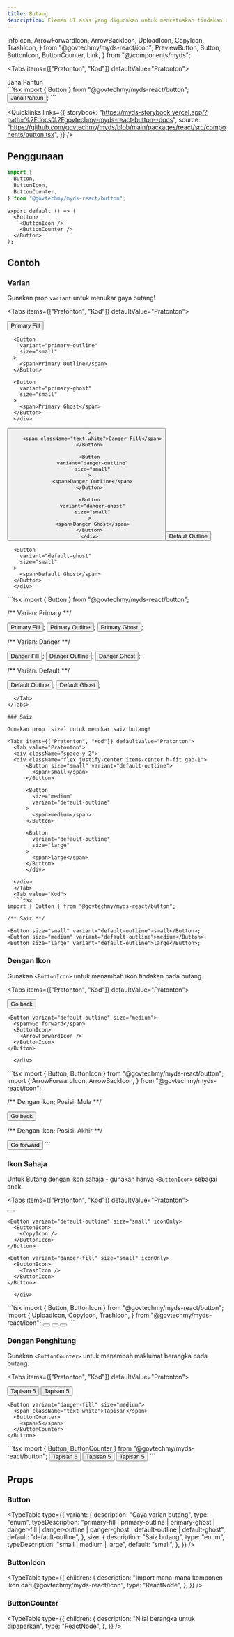```yaml
---
title: Butang
description: Elemen UI asas yang digunakan untuk mencetuskan tindakan atau acara. Ia memastikan konsistensi, kebolehcapaian, dan panggilan tindakan yang jelas.
---
```


  InfoIcon,
  ArrowForwardIcon,
  ArrowBackIcon,
  UploadIcon,
  CopyIcon,
  TrashIcon,
} from "@govtechmy/myds-react/icon";
  PreviewButton,
  Button,
  ButtonIcon,
  ButtonCounter,
  Link,
} from "@/components/myds";

<Tabs items={["Pratonton", "Kod"]} defaultValue="Pratonton">
  <Tab value="Pratonton">
  <div className="flex justify-center">
      <PreviewButton
        variant="primary-fill"
        size="small"
        pantun="Berjalan-jalan ke kota tua, Membeli kuih di pasar pagi. Membuka jalan menuju dunia, 'Button' ditekan dengan jari. -- Copilot"
      >
        <span className="text-white">Jana Pantun</span>
      </PreviewButton>
      </div>
  </Tab>
  <Tab value="Kod">
  ```tsx 
import { Button } from "@govtechmy/myds-react/button";

<Button variant="primary-fill" size="small" onClick={...}>
  Jana Pantun
</Button>;
```
  </Tab>
</Tabs>

<Quicklinks
  links={{
    storybook:
      "https://myds-storybook.vercel.app/?path=%2Fdocs%2Fgovtechmy-myds-react-button--docs",
    source:
      "https://github.com/govtechmy/myds/blob/main/packages/react/src/components/button.tsx",
  }}
/>

## Penggunaan

```ts copy title="Import"
import {
  Button,
  ButtonIcon,
  ButtonCounter,
} from "@govtechmy/myds-react/button";
```

```tsx copy title="Anatomi" title="Anatomi"
export default () => (
  <Button>
    <ButtonIcon />
    <ButtonCounter />
  </Button>
);
```

## Contoh

### Varian

Gunakan prop `variant` untuk menukar gaya butang!

<Tabs items={["Pratonton", "Kod"]} defaultValue="Pratonton">
  <Tab value="Pratonton">
  <div className="space-y-2">
  <div className="flex justify-center items-center h-fit gap-1">
      <Button
        variant="primary-fill"
        size="small"
      >
        <span className="text-white">Primary Fill</span>
      </Button>

      <Button
        variant="primary-outline"
        size="small"
      >
        <span>Primary Outline</span>
      </Button>

      <Button
        variant="primary-ghost"
        size="small"
      >
        <span>Primary Ghost</span>
      </Button>
      </div>

  <div className="flex justify-center items-center h-fit gap-1">
      <Button
        variant="danger-fill"
        size="small"
    
      >
        <span className="text-white">Danger Fill</span>
      </Button>

      <Button
        variant="danger-outline"
        size="small"
      >
        <span>Danger Outline</span>
      </Button>

      <Button
        variant="danger-ghost"
        size="small"
      >
        <span>Danger Ghost</span>
      </Button>
      </div>

  <div className="flex justify-center items-center h-fit gap-1">
      <Button
        variant="default-outline"
        size="small"
      >
        <span>Default Outline</span>
      </Button>

      <Button
        variant="default-ghost"
        size="small"
      >
        <span>Default Ghost</span>
      </Button>
      </div>

  </div>
  </Tab>
  <Tab value="Kod">
  ```tsx 
import { Button } from "@govtechmy/myds-react/button";

/** Varian: Primary **/

<Button variant="primary-fill">Primary Fill</Button>;
<Button variant="primary-outline">Primary Outline</Button>;
<Button variant="primary-ghost">Primary Ghost</Button>;

/** Varian: Danger **/

<Button variant="danger-fill">Danger Fill</Button>;
<Button variant="danger-outline">Danger Outline</Button>;
<Button variant="danger-ghost">Danger Ghost</Button>;

/** Varian: Default **/

<Button variant="default-outline">Default Outline</Button>;
<Button variant="default-ghost">Default Ghost</Button>;
```
  </Tab>
</Tabs>

### Saiz

Gunakan prop `size` untuk menukar saiz butang!

<Tabs items={["Pratonton", "Kod"]} defaultValue="Pratonton">
  <Tab value="Pratonton">
  <div className="space-y-2">
  <div className="flex justify-center items-center h-fit gap-1">
      <Button size="small" variant="default-outline">
        <span>small</span>
      </Button>

      <Button
        size="medium"
        variant="default-outline"
      >
        <span>medium</span>
      </Button>

      <Button
        variant="default-outline"
        size="large"
      >
        <span>large</span>
      </Button>
      </div>

  </div>
  </Tab>
  <Tab value="Kod">
  ```tsx 
import { Button } from "@govtechmy/myds-react/button";

/** Saiz **/

<Button size="small" variant="default-outline">small</Button>;
<Button size="medium" variant="default-outline">medium</Button>;
<Button size="large" variant="default-outline">large</Button>;
```
  </Tab>
</Tabs>

### Dengan Ikon

Gunakan `<ButtonIcon>` untuk menambah ikon tindakan pada butang.

<Tabs items={["Pratonton", "Kod"]} defaultValue="Pratonton">
  <Tab value="Pratonton">
  <div className="space-y-2">
  <div className="flex justify-center items-center h-fit gap-1">
     <Button variant="default-outline" size="medium">
      <ButtonIcon>
        <ArrowBackIcon />
      </ButtonIcon>
      <span>Go back</span>
    </Button>
     
    <Button variant="default-outline" size="medium">
      <span>Go forward</span>
      <ButtonIcon>
        <ArrowForwardIcon />
      </ButtonIcon>
    </Button>

      </div>

  </div>
  </Tab>
  <Tab value="Kod">
```tsx 
import { Button, ButtonIcon } from "@govtechmy/myds-react/button";
import {
  ArrowForwardIcon,
  ArrowBackIcon,
} from "@govtechmy/myds-react/icon";

/** Dengan Ikon; Posisi: Mula **/

<Button variant="default-outline" size="medium">
  <ButtonIcon>
    <ArrowBackIcon />
  </ButtonIcon>
  <span>Go back</span>
</Button>

/** Dengan Ikon; Posisi: Akhir **/

<Button variant="default-outline" size="medium">
  <span>Go forward</span>
  <ButtonIcon>
    <ArrowForwardIcon />
  </ButtonIcon>
</Button>
```
  </Tab>
</Tabs>

### Ikon Sahaja

Untuk Butang dengan ikon sahaja - gunakan hanya `<ButtonIcon>` sebagai anak.

<Tabs items={["Pratonton", "Kod"]} defaultValue="Pratonton">
  <Tab value="Pratonton">
  <div className="flex justify-center items-center h-fit gap-1">
    <Button variant="primary-fill" size="small" iconOnly>
      <ButtonIcon>
        <UploadIcon />
      </ButtonIcon>
    </Button>

    <Button variant="default-outline" size="small" iconOnly>
      <ButtonIcon>
        <CopyIcon />
      </ButtonIcon>
    </Button>

    <Button variant="danger-fill" size="small" iconOnly>
      <ButtonIcon>
        <TrashIcon />
      </ButtonIcon>
    </Button>

      </div>

  </Tab>
  <Tab value="Kod">
```tsx 
import { Button, ButtonIcon } from "@govtechmy/myds-react/button";
import {
  UploadIcon,
  CopyIcon,
  TrashIcon,
} from "@govtechmy/myds-react/icon";

<Button variant="primary-fill" size="small">
  <ButtonIcon>
    <UploadIcon />
  </ButtonIcon>
</Button>

<Button variant="default-outline" size="small">
  <ButtonIcon>
    <CopyIcon />
  </ButtonIcon>
</Button>

<Button variant="danger-fill" size="small">
  <ButtonIcon>
    <TrashIcon />
  </ButtonIcon>
</Button>
```
  </Tab>
</Tabs>

### Dengan Penghitung

Gunakan `<ButtonCounter>` untuk menambah maklumat berangka pada butang.

<Tabs items={["Pratonton", "Kod"]} defaultValue="Pratonton">
  <Tab value="Pratonton">
  <div className="space-y-2">
  <div className="flex justify-center items-center h-fit gap-1">
     <Button variant="primary-fill" size="medium">
      <span className="text-white">Tapisan</span>
      <ButtonCounter>
        5
      </ButtonCounter>
    </Button>
    <Button variant="default-outline" size="medium">
      <span>Tapisan</span>
      <ButtonCounter>
        <span className="text-white">5</span>
      </ButtonCounter>
    </Button>

    <Button variant="danger-fill" size="medium">
      <span className="text-white">Tapisan</span>
      <ButtonCounter>
        <span>5</span>
      </ButtonCounter>
    </Button>

  </div>

  </div>
  </Tab>
  <Tab value="Kod">
```tsx
import { Button, ButtonCounter } from "@govtechmy/myds-react/button";

<Button variant="primary-fill" size="medium">
  Tapisan
  <ButtonCounter>5</ButtonCounter>
</Button>

<Button variant="default-outline" size="medium">
  Tapisan
  <ButtonCounter>5</ButtonCounter>
</Button>

<Button variant="danger-fill" size="medium">
  Tapisan
  <ButtonCounter>5</ButtonCounter>
</Button>
```

  </Tab>
</Tabs>

## Props

### Button

<TypeTable
  type={{
    variant: {
      description: "Gaya varian butang",
      type: "enum",
      typeDescription:
        "primary-fill | primary-outline | primary-ghost | danger-fill | danger-outline | danger-ghost | default-outline | default-ghost",
      default: "default-outline",
    },
    size: {
      description: "Saiz butang",
      type: "enum",
      typeDescription: "small | medium | large",
      default: "small",
    },
  }}
/>

### ButtonIcon

<TypeTable
  type={{
    children: {
      description:
        "Import mana-mana komponen ikon dari @govtechmy/myds-react/icon",
      type: "ReactNode",
    },
  }}
/>

### ButtonCounter

<TypeTable
  type={{
    children: {
      description: "Nilai berangka untuk dipaparkan",
      type: "ReactNode",
    },
  }}
/>
